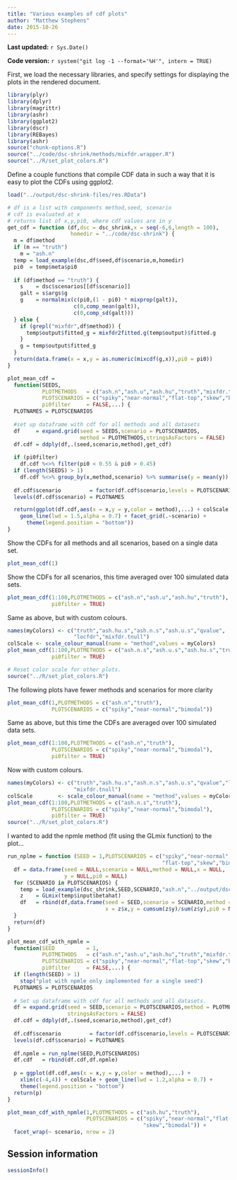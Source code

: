 ```yaml
---
title: "Various examples of cdf plots"
author: "Matthew Stephens"
date: 2015-10-26
---
```


**Last updated:** `r Sys.Date()`

**Code version:** `r system("git log -1 --format='%H'", intern = TRUE)`

First, we load the necessary libraries, and specify settings for
displaying the plots in the rendered document.

```r
library(plyr)
library(dplyr)
library(magrittr)
library(ashr)
library(ggplot2)
library(dscr)
library(REBayes)
library(ashr)
source("chunk-options.R")
source("../code/dsc-shrink/methods/mixfdr.wrapper.R")
source("../R/set_plot_colors.R")
```

Define a couple functions that compile CDF data in such a way that it is 
easy to plot the CDFs using ggplot2.

```r
load("../output/dsc-shrink-files/res.RData")

# df is a list with components method,seed, scenario
# cdf is evaluated at x
# returns list of x,y,pi0, where cdf values are in y
get_cdf = function (df,dsc = dsc_shrink,x = seq(-6,6,length = 100),
                    homedir = "../code/dsc-shrink") {
  m = df$method
  if (m == "truth")
    m = "ash.n"
  temp = load_example(dsc,df$seed,df$scenario,m,homedir)
  pi0  = temp$meta$pi0
  
  if (df$method == "truth") {
    s    = dsc$scenarios[[df$scenario]]
    galt = s$args$g
    g    = normalmix(c(pi0,(1 - pi0) * mixprop(galt)),
                     c(0,comp_mean(galt)),
                     c(0,comp_sd(galt)))
  } else {
    if (grepl("mixfdr",df$method)) {
      temp$output$fitted_g = mixfdr2fitted.g(temp$output)$fitted.g
    }
    g = temp$output$fitted_g
  }
  return(data.frame(x = x,y = as.numeric(mixcdf(g,x)),pi0 = pi0))
}

plot_mean_cdf = 
  function(SEEDS,
           PLOTMETHODS   = c("ash.n","ash.u","ash.hu","truth","mixfdr.tnull"),
           PLOTSCENARIOS = c("spiky","near-normal","flat-top","skew","bimodal"),
           pi0filter     = FALSE,...) {
  PLOTNAMES = PLOTSCENARIOS
  
  #set up dataframe with cdf for all methods and all datasets
  df     = expand.grid(seed = SEEDS,scenario = PLOTSCENARIOS,
                       method = PLOTMETHODS,stringsAsFactors = FALSE)
  df.cdf = ddply(df,.(seed,scenario,method),get_cdf)
  
  if (pi0filter)
    df.cdf %<>% filter(pi0 < 0.55 & pi0 > 0.45)
  if (length(SEEDS) > 1)
    df.cdf %<>% group_by(x,method,scenario) %>% summarise(y = mean(y))
  
  df.cdf$scenario         = factor(df.cdf$scenario,levels = PLOTSCENARIOS)
  levels(df.cdf$scenario) = PLOTNAMES

  return(ggplot(df.cdf,aes(x = x,y = y,color = method),...) + colScale + 
    geom_line(lwd = 1.5,alpha = 0.7) + facet_grid(.~scenario) + 
      theme(legend.position = "bottom"))
}
```

Show the CDFs for all methods and all scenarios, based on a single data set.

```r
plot_mean_cdf(1)
```

Show the CDFs for all scenarios, this time averaged over 100 simulated data 
sets.

```r
plot_mean_cdf(1:100,PLOTMETHODS = c("ash.n","ash.u","ash.hu","truth"),
              pi0filter = TRUE)
```

Same as above, but with custom colours.

```r
names(myColors) <- c("truth","ash.hu.s","ash.n.s","ash.u.s","qvalue",
                     "locfdr","mixfdr.tnull")
colScale <- scale_colour_manual(name = "method",values = myColors)
plot_mean_cdf(1:100,PLOTMETHODS = c("ash.n.s","ash.u.s","ash.hu.s","truth"),
              pi0filter = TRUE)

# Reset color scale for other plots.
source("../R/set_plot_colors.R") 
```

The following plots have fewer methods and scenarios for more clarity

```r
plot_mean_cdf(1,PLOTMETHODS = c("ash.n","truth"),
              PLOTSCENARIOS = c("spiky","near-normal","bimodal"))
```

Same as above, but this time the CDFs are averaged over 100 simulated data sets.

```r
plot_mean_cdf(1:100,PLOTMETHODS = c("ash.n","truth"),
              PLOTSCENARIOS = c("spiky","near-normal","bimodal"),
              pi0filter = TRUE)
```

Now with custom colours.

```r
names(myColors) <- c("truth","ash.hu.s","ash.n.s","ash.u.s","qvalue","locfdr",
                     "mixfdr.tnull")
colScale        <- scale_colour_manual(name = "method",values = myColors)
plot_mean_cdf(1:100,PLOTMETHODS = c("ash.n.s","truth"),
              PLOTSCENARIOS = c("spiky","near-normal","bimodal"),
              pi0filter = TRUE)
source("../R/set_plot_colors.R")
```

I wanted to add the npmle method (fit using the GLmix function) to the plot...

```r
run_nplme = function (SEED = 1,PLOTSCENARIOS = c("spiky","near-normal",
                                                 "flat-top","skew","bimodal")) {
  df = data.frame(seed = NULL,scenario = NULL,method = NULL,x = NULL,
                  y = NULL,pi0 = NULL)
  for (SCENARIO in PLOTSCENARIOS) {
    temp = load_example(dsc_shrink,SEED,SCENARIO,"ash.n","../output/dsc-shrink-files/")
    z    = GLmix(temp$input$betahat)
    df   = rbind(df,data.frame(seed = SEED,scenario = SCENARIO,method = "NPMLE",
                               x = z$x,y = cumsum(z$y)/sum(z$y),pi0 = NA))
  }
  return(df)
}

plot_mean_cdf_with_npmle = 
  function(SEED          = 1,
           PLOTMETHODS   = c("ash.n","ash.u","ash.hu","truth","mixfdr.tnull"),
           PLOTSCENARIOS = c("spiky","near-normal","flat-top","skew","bimodal"),
           pi0filter     = FALSE,...) {
  if (length(SEED) > 1)
    stop("plot with npmle only implemented for a single seed")
  PLOTNAMES = PLOTSCENARIOS
  
  # Set up dataframe with cdf for all methods and all datasets.
  df = expand.grid(seed = SEED,scenario = PLOTSCENARIOS,method = PLOTMETHODS,
                   stringsAsFactors = FALSE)
  df.cdf = ddply(df,.(seed,scenario,method),get_cdf)
  
  df.cdf$scenario         = factor(df.cdf$scenario,levels = PLOTSCENARIOS)
  levels(df.cdf$scenario) = PLOTNAMES
  
  df.npmle = run_nplme(SEED,PLOTSCENARIOS)
  df.cdf   = rbind(df.cdf,df.npmle)
  
  p = ggplot(df.cdf,aes(x = x,y = y,color = method),...) + 
    xlim(c(-4,4)) + colScale + geom_line(lwd = 1.2,alpha = 0.7) + 
    theme(legend.position = "bottom")
  return(p)
}

plot_mean_cdf_with_npmle(1,PLOTMETHODS = c("ash.hu","truth"),
                         PLOTSCENARIOS = c("spiky","near-normal","flat-top",
                                           "skew","bimodal")) +
  facet_wrap(~ scenario, nrow = 2)
```

## Session information

```r
sessionInfo()
```
